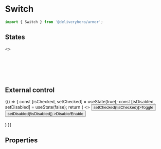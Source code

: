 
<Meta title="Components/Switch" component={Switch} />

# Switch

```js
import { Switch } from '@deliveryhero/armor';
```

## States

<Preview>
    <Story name="States" height="200px">
        <>
            <Switch label="Default" />
            <br />
            <br />
            <Switch defaultChecked label="Switched by default" />
            <br />
            <br />
            <Switch disabled label="OFF, disabled" />
            <br />
            <br />
            <Switch checked disabled label="ON, disabled" />
        </>
    </Story>
</Preview>

## External control

<Preview>
    <Story name="External control" height="150px">
        {() => {
   const [isChecked, setChecked] = useState(true);
   const [isDisabled, setDisabled] = useState(false);
   return (
     <>
         <Button onClick={() => setChecked(!isChecked)}>Toggle</Button>
         <Button marginLeft={2} onClick={() => setDisabled(!isDisabled)} >Disable/Enable</Button>
         <br />
         <br />
         <Switch checked={isChecked} disabled={isDisabled} label="External control" />
     </>
   )
 }}
    </Story>
</Preview>

## Properties

<Props of={Switch} />

